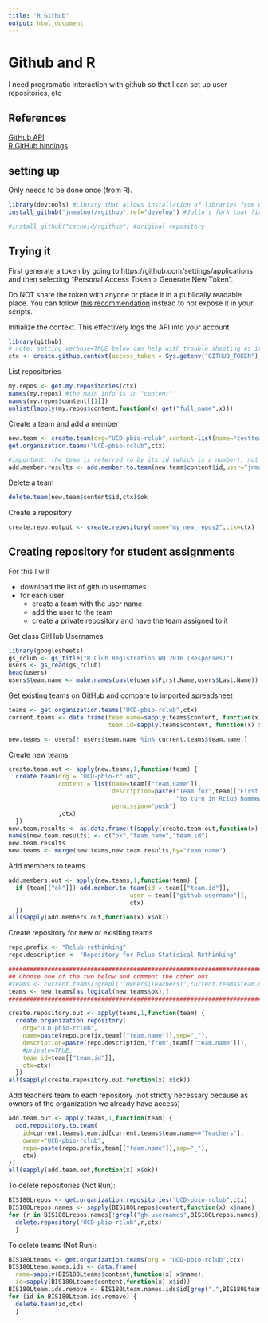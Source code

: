 ```yaml
---
title: "R Github"
output: html_document
---
```


# Github and R 

I need programatic interaction with github so that I can set up user repositories, etc

## References

[GitHub API](https://developer.github.com/v3/)  
[R GitHub bindings](https://github.com/cscheid/rgithub)

## setting up

Only needs to be done once (from R).  

```r
library(devtools) #Library that allows installation of libraries from GitHub
install_github("jnmaloof/rgithub",ref="develop") #Julin's fork that fixes a big in getting group repositories. Also allows download of up to 100 repos at a time (instead of default 30)

#install_github("cscheid/rgithub") #original repository
```
  
## Trying it

First generate a token by going to https://github.com/settings/applications and then selecting "Personal Access Token > Generate New Token".  

Do NOT share the token with anyone or place it in a publically readable place.  You can follow [this recommendation](http://stat545-ubc.github.io/bit003_api-key-env-var.html) instead to not expose it in your scripts.

Initialize the context.  This effectively logs the API into your account
```r
library(github)
# note: setting verbose=TRUE below can help with trouble shooting as it allows 
ctx <- create.github.context(access_token = Sys.getenv("GITHUB_TOKEN"),verbose=F)
```

List repositories
```r
my.repos <- get.my.repositories(ctx)
names(my.repos) #the main info is in "content"
names(my.repos$content[[1]])
unlist(lapply(my.repos$content,function(x) get("full_name",x)))
```

Create a team and add a member
```r
new.team <- create.team(org="UCD-pbio-rclub",content=list(name="testteam3",description="testing team3",permission="push"),ctx)
get.organization.teams("UCD-pbio-rclub",ctx)

#important: the team is referred to by its id (which is a number), not its name!!
add.member.results <- add.member.to.team(new.team$content$id,user="jnmaloof",ctx)
```

Delete a team
```r
delete.team(new.team$content$id,ctx)$ok
```

Create a repository
```r
create.repo.output <- create.repository(name="my_new_repos2",ctx=ctx)
```

## Creating repository for student assignments

For this I will

* download the list of github usernames
* for each user
  * create a team with the user name
  * add the user to the team
  * create a private repository and have the team assigned to it

Get class GitHub Usernames
```r
library(googlesheets)
gs_rclub <- gs_title("R Club Registration WQ 2016 (Responses)")
users <- gs_read(gs_rclub)
head(users)
users$team.name <- make.names(paste(users$First.Name,users$Last.Name))
```

Get existing teams on GitHub and compare to imported spreadsheet
```r
teams <- get.organization.teams("UCD-pbio-rclub",ctx)
current.teams <- data.frame(team.name=sapply(teams$content, function(x) x$name),
                            team.id=sapply(teams$content, function(x) x$id))

new.teams <- users[! users$team.name %in% current.teams$team.name,]
```

Create new teams
```r
create.team.out <- apply(new.teams,1,function(team) {
  create.team(org = "UCD-pbio-rclub",
              content = list(name=team[["team.name"]],
                             description=paste("Team for",team[["First.Name"]],
                                               "to turn in Rclub hommework"),
                             permission="push")
              ,ctx)
  })
new.team.results <- as.data.frame(t(sapply(create.team.out,function(x) c(x$ok,x$content$name,x$content$id))))
names(new.team.results) <- c("ok","team.name","team.id")
new.team.results
new.teams <- merge(new.teams,new.team.results,by="team.name")
```

Add members to teams
```r
add.members.out <- apply(new.teams,1,function(team) {
  if (team[["ok"]]) add.member.to.team(id = team[["team.id"]],
                                  user = team[["github.username"]],
                                  ctx)
  })
all(sapply(add.members.out,function(x) x$ok))
```

Create repository for new or exisiting teams
```r
repo.prefix <- "Rclub-rethinking"
repo.description <- "Repository for Rclub Statisical Rethinking"

################################################################################
## Choose one of the two below and comment the other out
#teams <- current.teams[!grepl("(Owners|Teachers)",current.teams$team.name),]
teams <- new.teams[as.logical(new.teams$ok),]
################################################################################

create.repository.out <- apply(teams,1,function(team) {
  create.organization.repository(
    org="UCD-pbio-rclub",
    name=paste(repo.prefix,team[["team.name"]],sep="_"),
    description=paste(repo.description,"from",team[["team.name"]]),
    #private=TRUE,
    team_id=team[["team.id"]],
    ctx=ctx)
  })
all(sapply(create.repository.out,function(x) x$ok))
```

Add teachers team to each repository (not strictly necessary because as owners of the organization we already have access)
```r
add.team.out <- apply(teams,1,function(team) {
  add.repository.to.team(
    id=current.teams$team.id[current.teams$team.name=="Teachers"],
    owner="UCD-pbio-rclub",
    repo=paste(repo.prefix,team[["team.name"]],sep="_"),
    ctx)
})
all(sapply(add.team.out,function(x) x$ok))
```

To delete repositories (Not Run):
```r
BIS180Lrepos <- get.organization.repositories("UCD-pbio-rclub",ctx)
BIS180Lrepos.names <- sapply(BIS180Lrepos$content,function(x) x$name)
for (r in BIS180Lrepos.names[!grepl("gh-usernames",BIS180Lrepos.names)]) { # I want to keep the first one
  delete.repository("UCD-pbio-rclub",r,ctx)
  }
```

To delete teams (Not Run):
```r
BIS180Lteams <- get.organization.teams(org = "UCD-pbio-rclub",ctx)
BIS180Lteam.names.ids <- data.frame(
  name=sapply(BIS180Lteams$content,function(x) x$name),
  id=sapply(BIS180Lteams$content,function(x) x$id))
BIS180Lteam.ids.remove <- BIS180Lteam.names.ids$id[grep(".",BIS180Lteam.names.ids$name,fixed=TRUE)] #remove the teams I want to keep from the list.
for (id in BIS180Lteam.ids.remove) {
  delete.team(id,ctx)
  }
```

